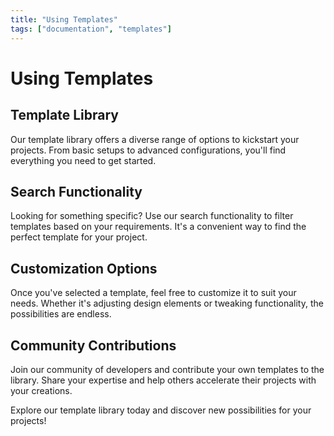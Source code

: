 ```yaml
---
title: "Using Templates"
tags: ["documentation", "templates"]
---
```


# Using Templates

## Template Library

<CustomImage
  src="https://raw.githubusercontent.com/NourEssalam/sidra-edge-documentations/main/images/temp4.jpeg"
  alt="template screenshot for templates documentaion"
/>

Our template library offers a diverse range of options to kickstart your projects. From basic setups to advanced configurations, you'll find everything you need to get started.

## Search Functionality

Looking for something specific? Use our search functionality to filter templates based on your requirements. It's a convenient way to find the perfect template for your project.

## Customization Options

Once you've selected a template, feel free to customize it to suit your needs. Whether it's adjusting design elements or tweaking functionality, the possibilities are endless.

## Community Contributions

Join our community of developers and contribute your own templates to the library. Share your expertise and help others accelerate their projects with your creations.

Explore our template library today and discover new possibilities for your projects!
